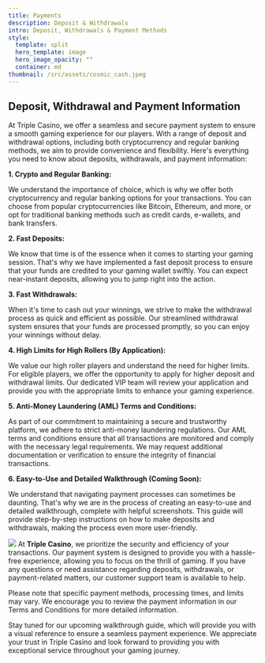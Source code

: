 ```yaml
---
title: Payments
description: Deposit & Withdrawals
intro: Deposit, Withdrawals & Payment Methods
style:
  template: split
  hero_template: image
  hero_image_opacity: ""
  container: md
thumbnail: /src/assets/cosmic_cash.jpeg
---
```

## Deposit, Withdrawal and Payment Information

At Triple Casino, we offer a seamless and secure payment system to ensure a smooth gaming experience for our players. With a range of deposit and withdrawal options, including both cryptocurrency and regular banking methods, we aim to provide convenience and flexibility. Here's everything you need to know about deposits, withdrawals, and payment information:

**1. Crypto and Regular Banking:**

We understand the importance of choice, which is why we offer both cryptocurrency and regular banking options for your transactions. You can choose from popular cryptocurrencies like Bitcoin, Ethereum, and more, or opt for traditional banking methods such as credit cards, e-wallets, and bank transfers.

**2. Fast Deposits:**

We know that time is of the essence when it comes to starting your gaming session. That's why we have implemented a fast deposit process to ensure that your funds are credited to your gaming wallet swiftly. You can expect near-instant deposits, allowing you to jump right into the action.

**3. Fast Withdrawals:**

When it's time to cash out your winnings, we strive to make the withdrawal process as quick and efficient as possible. Our streamlined withdrawal system ensures that your funds are processed promptly, so you can enjoy your winnings without delay.

**4. High Limits for High Rollers (By Application):**

We value our high roller players and understand the need for higher limits. For eligible players, we offer the opportunity to apply for higher deposit and withdrawal limits. Our dedicated VIP team will review your application and provide you with the appropriate limits to enhance your gaming experience.

**5. Anti-Money Laundering (AML) Terms and Conditions:**

As part of our commitment to maintaining a secure and trustworthy platform, we adhere to strict anti-money laundering regulations. Our AML terms and conditions ensure that all transactions are monitored and comply with the necessary legal requirements. We may request additional documentation or verification to ensure the integrity of financial transactions.

**6. Easy-to-Use and Detailed Walkthrough (Coming Soon):**

We understand that navigating payment processes can sometimes be daunting. That's why we are in the process of creating an easy-to-use and detailed walkthrough, complete with helpful screenshots. This guide will provide step-by-step instructions on how to make deposits and withdrawals, making the process even more user-friendly.

![](/src/assets/cosmic_markdown_editor.png)
At **Triple Casino**, we prioritize the security and efficiency of your transactions. Our payment system is designed to provide you with a hassle-free experience, allowing you to focus on the thrill of gaming. If you have any questions or need assistance regarding deposits, withdrawals, or payment-related matters, our customer support team is available to help.

Please note that specific payment methods, processing times, and limits may vary. We encourage you to review the payment information in our Terms and Conditions for more detailed information.

Stay tuned for our upcoming walkthrough guide, which will provide you with a visual reference to ensure a seamless payment experience. We appreciate your trust in Triple Casino and look forward to providing you with exceptional service throughout your gaming journey.
